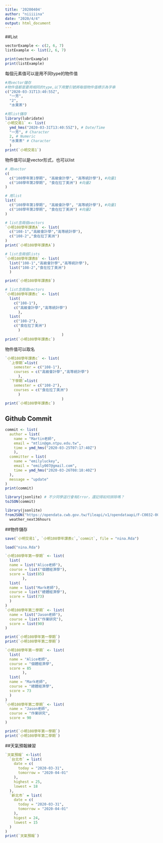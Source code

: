 ```yaml
---
title: '20200404'
author: "niiiiina"
date: "2020/4/4"
output: html_document
---
```

##List

```r
vectorExample <- c(2, 6, 7)
listExample <- list(2, 6, 7)

print(vectorExample)
print(listExample)
```

每個元素值可以是用不同type的物件值
```r
#用vector儲存
#物件值都是要用相同的type,以下用雙引號將每個物件值標示為字串
c("2020-03-31T13:40:55Z",
  "一芳",
  "2",
  "水果茶")

#用list儲存
library(lubridate)
`小明交易1` <- list(
  ymd_hms("2020-03-31T13:40:55Z"), # Date/Time
  "一芳", # Character
  2, # Numeric
  "水果茶" # Character
  )
print(`小明交易1`)

```

物件值可以是vector形式，也可以list
```r
# 用vector
c(
  c("108學年第1學期", "高級會計學", "高等統計學"), #向量1
  c("108學年第2學期", "食在拉丁美洲") #向量2
)
```

```r
# 用list
list(
  c("108學年第1學期", "高級會計學", "高等統計學"), #向量1
  c("108學年第2學期", "食在拉丁美洲") #向量2
)
```

```r
# list含兩個vectors
`小明108學年課表A` <- list(
  c("108-1","高級會計學","高等統計學"),
  c("108-2","食在拉丁美洲")
)
print(`小明108學年課表A`)
```

```r
# list含兩個lists
`小明108學年課表B` <- list(
  list("108-1","高級會計學","高等統計學"),
  list("108-2","食在拉丁美洲")
  )

print(`小明108學年課表B`)
```


```r
# list含兩個vectors
`小明108學年課表c` <- list(
  list(
    c("108-1"),
    c("高級會計學","高等統計學")
      ),
  list(
    c("108-2"),
    c("食在拉丁美洲")
      )
                          )
print(`小明108學年課表c`)
```


物件值可以取名
```r
`小明108學年課表c` <- list(
  `上學期`=list(
    semester = c("108-1"),
    courses = c("高級會計學","高等統計學")
      ),
  `下學期`=list(
    semester = c("108-2"),
    courses = c("食在拉丁美洲")
      )
                          )
print(`小明108學年課表c`)
```


## Github Commit

```r
commit <- list(
  author = list(
    name = "Martin老師",
    email = "mtlin@gm.ntpu.edu.tw",
    time = ymd_hms("2020-03-25T07:17:40Z")
    ),
  committer = list(
    name = "emilyluckey",
    email = "emily007@gmail.com",
    time = ymd_hms("2020-03-26T08:18:40Z")
  ),
  message = "update"
)
print(commit)
```

```r
library(jsonlite) # 不少同學這行會有Error，還記得如何排除嗎？
toJSON(commit)
```

```r
library(jsonlite)
fromJSON("https://opendata.cwb.gov.tw/fileapi/v1/opendataapi/F-C0032-001?Authorization=rdec-key-123-45678-011121314&format=JSON") ->
  weather_next36hours
```

##物件儲存

```r
save(`小明交易1`, `小明108學年課表c`,`commit`, file = "nina.Rda")

```

```r
load("nina.Rda")
```

```r
`小明108學年第一學期` <- list(
  list(
  name = list("Alice老師"), 
  course = list("個體經濟學"), 
  score = list(85)
        ),
  list(
  name = list("Mark老師"), 
  course = list("總體經濟學"), 
  score = list(73)
  )
)
`小明108學年第二學期` <- list(
  name = list("Jason老師"), 
  course = list("作業研究"), 
  score = list(90)
)

print(`小明108學年第一學期`)
print(`小明108學年第二學期`)

```

```r
`小明108學年第一學期` <- list(
  list(
  name = "Alice老師", 
  course = "個體經濟學", 
  score = 85
        ),
  list(
  name = "Mark老師", 
  course = "總體經濟學", 
  score = 73
  )
)
`小明108學年第二學期` <- list(
  name = "Jason老師", 
  course = "作業研究", 
  score = 90
)

print(`小明108學年第一學期`)
print(`小明108學年第二學期`)

```

##天氣預報練習
```r
`天氣預報` <-list(
  `台北市` = list(
    date = c(
      today = "2020-03-31", 
      tomorrow = "2020-04-01"
    ), 
    highest = 25, 
    lowest = 18
  ), 
  `新北市` = list(
    date = c(
      today = "2020-03-31", 
      tomorrow = "2020-04-01"
    ), 
    higest = 24, 
    lowest = 15
  )
)
print(`天氣預報`)
```





